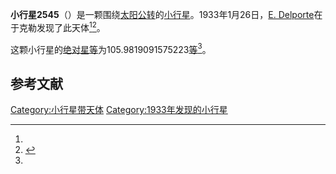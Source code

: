 {{Infobox planet
| bgcolour = #FFFFC0
| name = 2545 Verbiest
| symbol = 
| image = 
| caption = 
| discovery = yes
| discovery_ref = 
| discoverer = [[E._Delporte|E. Delporte]]
| discovery_site = [[于克勒|于克勒]] 
| discovered = 1933年1月26日
| designations = yes
| mp_name = 
| named_after = 
| alt_names = 1933 BB/ 1948 RP / 1948 TA / 1953 DB / 1968 QO / 1973 AS4 / 1973 CF / 1973 EG / 1977 LK / 1978 SY2
| mp_category = [[主带小行星|主带小行星]]
| orbit_ref = <ref name="a">[http://ssd.jpl.nasa.gov/sbdb.cgi?sstr=2545 2545 Verbiest] {{Wayback|url=http://ssd.jpl.nasa.gov/sbdb.cgi?sstr=2545 |date=20140922131219 }}，小行星數據庫瀏覽器（JPL Small-Body Database Browser）－[[美国国家航空航天局|美国国家航空航天局]]喷气推进实验室</ref>
| epoch = 2456400.5 (2013年4月18日更新)
| aphelion = {{convert|2.509212493679482|AU|km|3|abbr=on|lk=out}}
| perihelion = {{convert|1.948379951051861|AU|km|3|abbr=on}}
| semimajor = {{convert|2.228796222365671|AU|km|3|abbr=on}}
| eccentricity = 0.125815123
| period = 1215.357293 [[日|日]]<br />3.33[[儒略年|儒略年]]
| avg_speed = 
| inclination = 5.97085254213389
| asc_node = 322.7111576154199
| mean_anomaly = 
| arg_peri = 105.9819091575223
| satellites = 
| physical_characteristics = yes
| dimensions = 
| mass = 
| density = 
| surface_grav = 
| escape_velocity = 
| sidereal_day = 
| axial_tilt = 
| pole_ecliptic_lat = 
| pole_ecliptic_lon = 
| albedo = 
| temperatures= 
| temp_name1 = 
| mean_temp_1 = 
| max_temp_1 = 
| temp_name2 = 
| max_temp_2 = 
| spectral_type = 
| abs_magnitude = 105.9819091575223
}}

'''小行星2545'''（{{lang-en|2545 Verbiest}}）是一颗围绕[[太阳|太阳]][[公转|公转]]的[[小行星|小行星]]。1933年1月26日，[[E._Delporte|E. Delporte]]在于克勒发现了此天体<ref name="a" /><ref>{{cite news|title=小行星列表|url=http://cfa-www.harvard.edu/iau/lists/NumberedMPs.txt|accessdate=2013-07-08|newspaper=哈佛大学|archive-date=2008-05-17|archive-url=https://web.archive.org/web/20080517010638/http://cfa-www.harvard.edu/iau/lists/NumberedMPs.txt|dead-url=no}}</ref>。

这颗小行星的[[绝对星等|绝对星等]]为105.9819091575223[[星等|等]]<ref name="a" />。

==参考文献==
{{reflist}}
{{Minor Planet Number|[[小行星2544|小行星2544]]|[[小行星2546|小行星2546]]}}

{{小天体}}

[[Category:小行星带天体|Category:小行星带天体]]
[[Category:1933年发现的小行星|Category:1933年发现的小行星]]

{{asteroid-stub}}